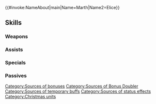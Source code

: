 {{#invoke:NameAbout|main|Name=Marth|Name2=Elice}}{{HeroPage Tabs}}
{{Hero Infobox
|Name=Marth
|Title=Royal Altean Duo
|WeaponType=Colorless Bow
|Origin=Fire Emblem: Mystery of the Emblem
|Gender=MF
|duo=Grants Atk/Spd/Def/Res+3 and【Bonus Doubler】to armored and flying allies within 3 rows centered on unit. (That turn only. Does not stack.)<br><br>【Bonus Doubler】<br>Grants bonus to Atk/Spd/Def/Res during combat = current bonus on each of unit's stats for 1 turn. Calculates each stat bonus independently.
|Duel=185
|MoveType=Armored
|actorJP=緑川光,島本須美
|actorEN=Yuri Lowenthal,Jenny Yokobori
|secondPerson=Elice
|artist=まよ
|additionDate=December 16, 2019
|releaseDate=December 16, 2019
|TagID=比翼マルス
|InternalID=460
|Properties=duo,special,specRate_202302
|cv1=1
|cv2=100100
|description=Marth and Elice enjoying a brief moment of relaxation. After a long period of struggle, these siblings are entering a new phase of their lives. Appear in Fire Emblem: Mystery of the Emblem.
}}
{{Stats Page
|Lv1HP=18|Lv1ATK=10|Lv1SPD=11|Lv1DEF=8|Lv1RES=6
|GRHP=55|GRATK=60|GRSPD=70|GRDEF=50|GRRES=45
}}
==Skills==
===Weapons===
{{Weapons Table
|weapon1=Iron Bow
|weapon1Default=1
|weapon1Unlock=1
|weapon2=Steel Bow
|weapon2Default=3
|weapon2Unlock=2
|weapon3=Silver Bow
|weapon3Default=4
|weapon3Unlock=3
|weapon4=Tanngrisnir
|weapon4Default=5
|weapon4Unlock=5
}}
===Assists===
{{Assists Table
}}
===Specials===
{{Specials Table
|special1=Dragon Gaze
|special1Default=4
|special1Unlock=3
|special2=Draconic Aura
|special2Default=
|special2Unlock=4
|special3=Fire Emblem
|special3Default=
|special3Unlock=5
}}
===Passives===
{{Passives Table
|passiveA1=Atk/Spd Form 1
|passiveA2=Atk/Spd Form 2
|passiveA3=Atk/Spd Form 3
|passiveA1Unlock=1
|passiveA2Unlock=2
|passiveA3Unlock=4
|passiveB1=Daring Fighter 1
|passiveB2=Daring Fighter 2
|passiveB3=Daring Fighter 3
|passiveB1Unlock=3
|passiveB2Unlock=4
|passiveB3Unlock=5
|passiveC1=Hone Spd 1
|passiveC2=Hone Spd 2
|passiveC3=Hone Spd 3
|passiveC4=Joint Hone Spd
|passiveC1Unlock=2
|passiveC2Unlock=3
|passiveC3Unlock=4
|passiveC4Unlock=5
}}
{{Heroes Navbox}}
[[Category:Sources of bonuses]][[Category:Sources of Bonus Doubler]][[Category:Sources of temporary buffs]][[Category:Sources of status effects]]
[[Category:Christmas units]]